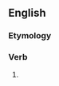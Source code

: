 ==English==

===Etymology===
{{suffix|accept|eth}}

===Verb===
{{en-verb form}}

# {{archaic third-person singular of|accept}}

{{count page|[[Wiktionary:Page count]]}}